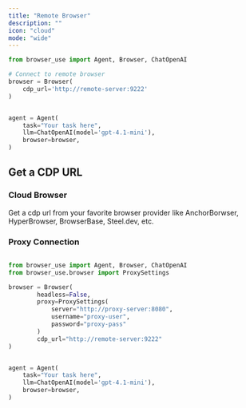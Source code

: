 ```yaml
---
title: "Remote Browser"
description: ""
icon: "cloud"
mode: "wide"
---
```


```python
from browser_use import Agent, Browser, ChatOpenAI

# Connect to remote browser
browser = Browser(
    cdp_url='http://remote-server:9222'
)


agent = Agent(
    task="Your task here",
    llm=ChatOpenAI(model='gpt-4.1-mini'),
    browser=browser,
)
```


## Get a CDP URL
### Cloud Browser
Get a cdp url from your favorite browser provider like AnchorBorwser, HyperBrowser, BrowserBase, Steel.dev, etc.




### Proxy Connection

```python

from browser_use import Agent, Browser, ChatOpenAI
from browser_use.browser import ProxySettings

browser = Browser(
        headless=False,
        proxy=ProxySettings(
            server="http://proxy-server:8080",
            username="proxy-user",
            password="proxy-pass"
        )
        cdp_url="http://remote-server:9222"
)


agent = Agent(
    task="Your task here",
    llm=ChatOpenAI(model='gpt-4.1-mini'),
    browser=browser,
)
```
